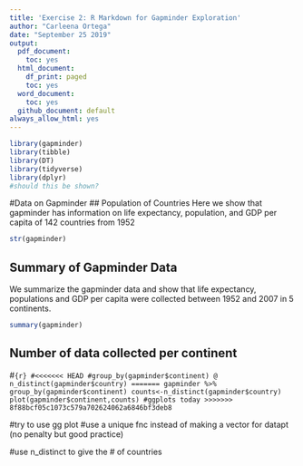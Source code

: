 ```yaml
---
title: 'Exercise 2: R Markdown for Gapminder Exploration'
author: "Carleena Ortega"
date: "September 25 2019"
output:
  pdf_document:
    toc: yes
  html_document:
    df_print: paged
    toc: yes
  word_document:
    toc: yes
  github_document: default
always_allow_html: yes
---
```


```r
library(gapminder)
library(tibble)
library(DT)
library(tidyverse)
library(dplyr)
#should this be shown?
```

#Data on Gapminder
## Population of Countries
Here we show that gapminder has information on life expectancy, population, and GDP per capita of 142 countries from 1952
```r
str(gapminder)
```

## Summary of Gapminder Data

We summarize the gapminder data and show that life expectancy, populations and GDP per capita were collected between 1952 and 2007 in 5 continents. 
```r
summary(gapminder)
```

## Number of data collected per continent
<!--from summary we can find the number of entries per continent and we can use this to make vectors -->
#```{r}
#<<<<<<< HEAD
#group_by(gapminder$continent) @
n_distinct(gapminder$country)
=======
gapminder %>%
group_by(gapminder$continent)
counts<-n_distinct(gapminder$country)
plot(gapminder$continent,counts) #ggplots today
>>>>>>> 8f88bcf05c1073c579a702624062a6846bf3deb8
```

<!--plot(cont,datapt)--> #try to use gg plot
#use a unique fnc instead of making a vector for datapt (no penalty but good practice)

#use n_distinct to give the # of countries


